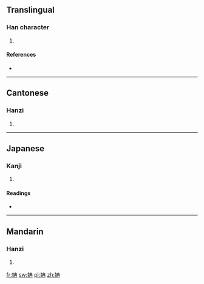 ==Translingual==

===Han character===
{{Han char|rn=38|rad=女|as=05|sn=8|four=4544<sub>7</sub>|canj=女土月 (VGB)|ids=⿰[[女]][[冉]]}}

# {{defn|Han|sort=女05}}

====References====
* {{Han ref|kx=0258.210|dkj=06167|dj=0523.230|hdz=21037.050|uh=59CC|ud=22988|bh=CC49|bd=52297}}

----

==Cantonese==

===Hanzi===
{{yue-hanzi|jyut=|y=yim5}}

# {{defn|lang=yue|sort=女05}}

----

==Japanese==

===Kanji===
{{ja-kanji|grade=|rs=女05}}

# {{defn|lang=ja|sort=女05}}

====Readings====
* {{ja-readings|on=[[ぜん]] (zen)|kun=}}

----

==Mandarin==

===Hanzi===
{{cmn-hanzi|pin=[[rǎn]] ([[ran3]])|wg=jan<sup>3</sup>}}

# {{defn|lang=cmn|sort=女05}}

[[fr:姌]]
[[sw:姌]]
[[pl:姌]]
[[zh:姌]]